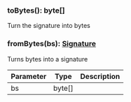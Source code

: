 

### toBytes(): byte[]

Turn the signature into bytes

### fromBytes(bs): [Signature](#signature)

Turns bytes into a signature

| Parameter       | Type |  Description |
| --------------- | -------- | -------- |
| bs | byte[] |   |
